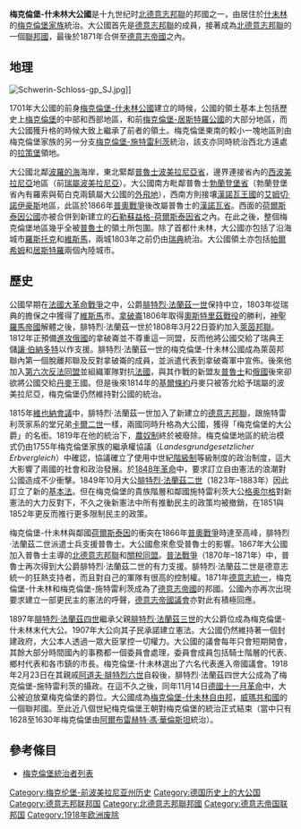 {{noteTA
|1=zh-hans:什未林;zh-hant:施威林
}}
{{Infobox former country
| native_name     = ''Großherzogtum Mecklenburg-Schwerin''
| conventional_long_name = 梅克倫堡-什未林大公國
| common_name     = 梅克倫堡-什未林
| government_type = [[君主制|君主制]]
| status          = 君主國
| status_text     = {{plainlist |
* {{flag|German Confederation}} 邦國
* {{flagicon|德意志帝国}} [[北德意志邦联|北德意志邦联]]邦國
* {{flag|德意志帝国}} 邦國
}}
| year_start      = 1815年
| year_end        = 1918年
| event_start     = 升為大公國
| date_start      = 6月14日
| event_end       = [[腓特烈·法蘭茲四世|腓特烈·法蘭茲四世]]退位
| date_end        = 11月14日
| p1              = 梅克倫堡-什未林公國
| flag_p1         = Flagge Großherzogtümer Mecklenburg.svg
| s1              = 梅克倫堡-什未林自由邦
| flag_s1         = Flagge Großherzogtümer Mecklenburg.svg
| image_flag      = Flagge Großherzogtümer Mecklenburg.svg
| image_coat      = Mecklescudo.jpg
| image_map       = Mecklenburg-Schwerin in the German Reich (1871).svg
| image_map_caption  = 梅克倫堡-什未林在[[德意志帝國|德意志帝國]]中的位置
| capital         = [[什未林|什未林]]
| leader1         = [[腓特烈·法蘭茲一世|腓特烈·法蘭茲一世]]
| leader2         = [[保羅·弗里德里希_(梅克倫堡-什未林)|保羅·腓特烈]]
| leader3         = [[腓特烈·法蘭茲二世|腓特烈·法蘭茲二世]]
| leader4         = [[腓特烈·法蘭茲三世|腓特烈·法蘭茲三世]]
| leader5         = [[腓特烈·法蘭茲四世|腓特烈·法蘭茲四世]]
| year_leader1    = 1815年–1837年
| year_leader2    = 1837年–1842年
| year_leader3    = 1842年–1883年
| year_leader4    = 1883年–1897年
| year_leader5    = 1897年–1918年
| title_leader    = 大公
| stat_year1      = 1910年
| stat_area1      = 13127
| stat_year2      = 1905年
| stat_pop2       = 625,045
| today           = {{DEU}}
}}
'''梅克倫堡-什未林大公國'''是十九世纪时[[北德意志邦聯|北德意志邦聯]]的邦國之一，由居住於[[什未林|什未林]]的[[梅克倫堡家族|梅克倫堡家族]]統治。大公國首先是[[德意志邦聯|德意志邦聯]]的成員，接著成為[[北德意志邦聯|北德意志邦聯]]的一個[[聯邦國|聯邦國]]，最後於1871年合併至[[德意志帝國|德意志帝國]]之內。

==地理==
[[File:Schwerin-Schloss-gp_SJ.jpg|thumb]]]]

1701年大公國的前身[[梅克倫堡-什未林公國|梅克倫堡-什未林公國]]建立的時候，公國的領土基本上包括歷史上[[梅克倫堡|梅克倫堡]]的中部和西部地區，和前[[梅克倫堡-居斯特羅公國|梅克倫堡-居斯特羅公國]]的大部分地區，而大公國獲升格的時候大致上繼承了前者的領土。梅克倫堡東南的較小一塊地區則由梅克倫堡家族的另一分支[[梅克倫堡-施特雷利茨|梅克倫堡-施特雷利茨]]統治，該支亦同時統治西北方遠處的[[拉策堡|拉策堡]]領地。

大公國北鄰[[波羅的海|波羅的海]]海岸，東北緊鄰[[普魯士王國|普魯士]][[波美拉尼亚省_(普鲁士)|波美拉尼亞省]]，邊界連接省內的[[西波美拉尼亞|西波美拉尼亞]]地區（前[[瑞屬波美拉尼亞|瑞屬波美拉尼亞]]）。大公國南方毗鄰普魯士[[勃蘭登堡省|勃蘭登堡省]]（勃蘭登堡省內有羅索與荀白克兩鎮屬大公國的[[外飛地|外飛地]]），西南方則接壤[[漢諾瓦王國|漢諾瓦王國]]的[[艾姆切·諾伊豪斯|艾姆切·諾伊豪斯]]地區，此區於1866年[[普奧戰爭|普奧戰爭]]後改屬普魯士的[[漢諾瓦省|漢諾瓦省]]。西面的[[荷爾斯泰因公國|荷爾斯泰因公國]]亦被合併到新建立的[[石勒蘇益格-荷爾斯泰因省|石勒蘇益格-荷爾斯泰因省]]之內。在此之後，整個梅克倫堡地區幾乎全被[[普魯士|普魯士]]的領土所包圍。除了首都什未林，大公國亦包括了沿海城市[[羅斯托克|羅斯托克]]和[[維斯馬|維斯馬]]，兩城1803年之前仍由[[瑞典|瑞典]]統治。大公國領土亦包括[[帕爾希姆|帕爾希姆]]和[[居斯特羅|居斯特羅]]兩個內陸城市。

==歷史==

公國早期在[[法國大革命戰爭|法國大革命戰爭]]之中，公爵[[腓特烈·法蘭茲一世|腓特烈·法蘭茲一世]]保持中立，1803年從瑞典的擔保之中獲得了[[維斯馬|維斯馬]]市。[[拿破崙|拿破崙]]1806年取得[[奧斯特里茲戰役|奧斯特里茲戰役]]的勝利，[[神聖羅馬帝國|神聖羅馬帝國]]解體之後，腓特烈·法蘭茲一世於1808年3月22日簽約加入[[萊茵邦聯|萊茵邦聯]]。1812年正預備[[俄法戰爭|進攻俄國]]的拿破崙並不尊重這一同盟，反而他將公國交給了瑞典王儲[[卡爾十四世·約翰|讓·伯納多特]]以作支援。腓特烈·法蘭茲一世的梅克倫堡-什未林公國成為萊茵邦聯內第一個脫離邦聯及反對拿破崙的成員，並派遣代表到拿破崙軍中宣佈。後來他加入[[第六次反法同盟|第六次反法同盟]]並組織軍隊對抗[[法蘭西帝國|法國]]，與其作戰的新盟友[[普魯士|普魯士]]和[[俄羅斯帝國|俄國]]後來卻欲將公國交給[[丹麥|丹麥]]王國。但是後來1814年的[[基爾條約|基爾條約]]丹麥只被答允給予瑞屬的波美拉尼亞，梅克倫堡仍然維持對公國的統治。

1815年[[維也納會議|維也納會議]]中，腓特烈·法蘭茲一世加入了新建立的[[德意志邦聯|德意志邦聯]]，跟施特雷利茨家系的堂兄弟[[卡爾二世_(梅克倫堡-施特雷利茨)|卡爾二世]]一樣，兩國同時升格為大公國，獲得「梅克倫堡的大公爵」的名銜。1819年在他的統治下，[[農奴制|農奴制]]終於被廢除。梅克倫堡地區的統治模式仍由1755年梅克倫堡家族的繼承權協議（''Landesgrundgesetzlicher Erbvergleich''）中確認，協議確立了使用中世紀[[國民等級|階級制]]等級制度的政治制度，這大大影響了兩國的社會和政治發展。於[[1848年革命|1848年革命]]中，要求訂立自由憲法的浪潮對公國造成不少衝擊。1849年10月大公[[腓特烈·法蘭茲二世|腓特烈·法蘭茲二世]]（1823年–1883年）因此訂立了新的[[基本法|基本法]]。但在梅克倫堡的貴族階層和鄰國施特雷利茨大公[[格奥尔格_(梅克伦堡-施特雷利茨)|格奥尔格]]對新憲法的大力反對下，不久之後新憲法中所有推動民主的政策均被撤銷，在1851與1852年更反而推行更多限制民主的政策。

梅克倫堡-什未林與鄰國[[荷爾斯泰因|荷爾斯泰因]]的衝突在1866年[[普奧戰爭|普奧戰爭]]時達至高峰，腓特烈·法蘭茲二世派遣士兵支援普魯士。大公國愈來愈受普魯士的影響。1867年大公國加入普魯士主導的[[北德意志邦聯|北德意志邦聯]]和[[德意志關稅同盟|關稅同盟]]。[[普法戰爭|普法戰爭]]（1870年–1871年）中，普魯士再次得到大公爵腓特烈·法蘭茲二世的有力支援。腓特烈·法蘭茲二世是德意志統一的狂熱支持者，而且對自己的軍隊有很高的控制權。1871年[[德意志統一|德意志統一]]，梅克倫堡-什未林和梅克倫堡-施特雷利茨成為了[[德意志帝國|德意志帝國]]的邦國。公國內亦再次出現要求建立一部更民主的憲法的呼聲，[[德意志帝國議會|德意志帝國議會]]亦對此有積極回應。

1897年[[腓特烈·法蘭茲四世|腓特烈·法蘭茲四世]]繼承父親[[腓特烈·法蘭茲三世|腓特烈·法蘭茲三世]]的大公爵位成為梅克倫堡-什未林末代大公。1907年大公向其子民承諾建立憲法。大公國仍然維持著一個封建政府，大公本人透過一眾大臣掌控一切權力。大公國的議會每年只會短期開會，其餘大部分時間國內的事務都一個委員會處理，委員會成員包括騎士階層的代表、鄉村代表和各市鎮的市長。梅克倫堡-什未林選出了六名代表進入帝國議會。1918年2月23日在其親戚[[阿道夫·腓特烈六世|阿道夫·腓特烈六世]]自殺後，腓特烈·法蘭茲四世大公成為了梅克倫堡-施特雷利茨的攝政。在這不久之後，同年11月14日[[德國十一月革命|德國十一月革命]]中，大公被迫放棄梅克倫堡的爵位。大公國成為[[梅克倫堡-什未林自由邦|梅克倫堡-什未林自由邦]]，[[威瑪共和國|威瑪共和國]]的一個聯邦國。至此近八個世紀梅克倫堡王朝對梅克倫堡的統治正式結束（當中只有1628至1630年梅克倫堡由[[阿爾布雷赫特·馮·華倫斯坦|阿爾布雷赫特·馮·華倫斯坦]]統治）。

==參考條目==
* [[梅克倫堡統治者列表|梅克倫堡統治者列表]]

{{1911}}
{{States of the German Confederation}}
{{States of the North German Confederation}}
{{States of the German Empire}}

{{DEFAULTSORT:Mecklenburg-Schwerin, Grand Duchy of}}
[[Category:梅克伦堡-前波美拉尼亚州历史|Category:梅克伦堡-前波美拉尼亚州历史]]
[[Category:德国历史上的大公国|Category:德国历史上的大公国]]
[[Category:德意志邦联邦国|Category:德意志邦联邦国]]
[[Category:北德意志邦聯邦國|Category:北德意志邦聯邦國]]
[[Category:德意志帝国联邦国|Category:德意志帝国联邦国]]
[[Category:1918年欧洲废除|Category:1918年欧洲废除]]